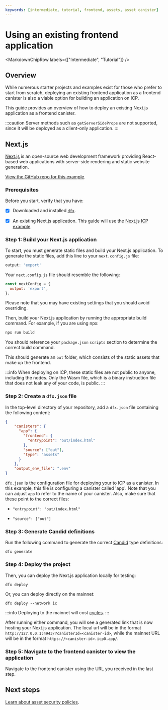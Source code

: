 ```yaml
---
keywords: [intermediate, tutorial, frontend, assets, asset canister]
---
```




# Using an existing frontend application

<MarkdownChipRow labels={["Intermediate", "Tutorial"]} />

## Overview

While numerous starter projects and examples exist for those who prefer to start from scratch, deploying an existing frontend application as a frontend <GlossaryTooltip>canister</GlossaryTooltip> is also a viable option for building an application on ICP.

This guide provides an overview of how to deploy an existing Next.js application as a frontend canister.

:::caution
Server methods such as `getServerSideProps` are not supported, since it will be deployed as a client-only application. 
:::

## Next.js

[Next.js](https://nextjs.org/) is an open-source web development framework providing React-based web applications with server-side rendering and static website generation.

[View the GitHub repo for this example](https://github.com/jennifertrin/nextjsicp).

### Prerequisites

Before you start, verify that you have:

- [x] Downloaded and installed [`dfx`](https://github.com/dfinity/sdk/releases/latest).

- [x] An existing Next.js application. This guide will use the [Next.js ICP example](https://github.com/jennifertrin/nextjsicp).

### Step 1: Build your Next.js application

To start, you must generate static files and build your Next.js application. To generate the static files, add this line to your `next.config.js` file:

```js
output: 'export'
```

Your `next.config.js` file should resemble the following:

```js
const nextConfig = {
  output: 'export',
};
```

Please note that you may have existing settings that you should avoid overriding.

Then, build your Next.js application by running the appropriate build command. For example, if you are using npx:

```bash
npx run build
```

You should reference your `package.json` `scripts` section to determine the correct build command.

This should generate an `out` folder, which consists of the static assets that make up the frontend.

:::info
When deploying on ICP, these static files are not public to anyone, including the nodes. Only the Wasm file, which is a binary instruction file that does not leak any of your code, is public.
:::

### Step 2: Create a `dfx.json` file

In the top-level directory of your repository, add a `dfx.json` file containing the following content:

```json
{
    "canisters": {
      "app": {
        "frontend": {
          "entrypoint": "out/index.html"
        },
        "source": ["out"],
        "type": "assets"
      }
    },
    "output_env_file": ".env"
}
```

`dfx.json` is the configuration file for deploying your to ICP as a canister. In this example, this file is configuring a canister called 'app'. Note that you can adjust `app` to refer to the name of your canister. Also, make sure that these point to the correct files:

- `"entrypoint": "out/index.html"`

- `"source": ["out"]`

### Step 3: Generate Candid definitions

Run the following command to generate the correct [Candid](/docs/current/developer-docs/smart-contracts/candid/candid-concepts) type definitions:

```
dfx generate
```

### Step 4: Deploy the project

Then, you can deploy the Next.js application locally for testing:

```
dfx deploy
```

Or, you can deploy directly on the mainnet:

```
dfx deploy --network ic
```

:::info
Deploying to the mainnet will cost [cycles](/docs/current/developer-docs/getting-started/cycles/overview).
:::

After running either command, you will see a generated link that is now hosting your Next.js application. The local url will be in the format `http://127.0.0.1:4943/?canisterId=<canister-id>`, while the mainnet URL will be in the format `https://<canister-id>.icp0.app/`.

### Step 5: Navigate to the frontend canister to view the application

Navigate to the frontend canister using the URL you received in the last step.

## Next steps

[Learn about asset security policies](asset-security.mdx).
